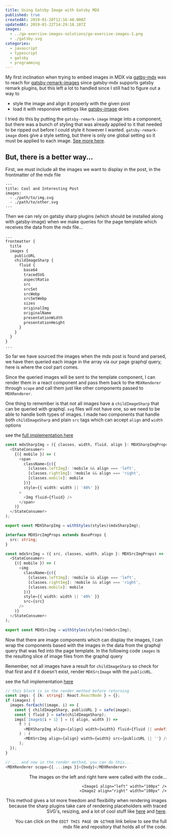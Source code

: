 ```yaml
---
title: Using Gatsby Image with Gatsby MDX
published: true
createdAt: 2019-01-20T12:16:48.000Z
updatedAt: 2019-01-22T14:29:18.187Z
images:
  - ../go-exercise-images-solutions/go-exercise-images-1.png
  - ./gatsby.svg
categories:
  - javascript
  - typescript
  - gatsby
  - programming
---
```


My first inclination when trying to embed images in MDX via [gatby-mdx](https://github.com/ChristopherBiscardi/gatsby-mdx)
was to reach for [gatsby-remark-images](https://www.gatsbyjs.org/packages/gatsby-remark-images://www.gatsbyjs.org/packages/gatsby-remark-images/)
since gatsby-mdx supports gatsby remark plugins, but this left a lot to handled since I still had to figure out a way
to

- style the image and align it properly with the given post
- load it with responsive settings like [gatsby-image](https://www.gatsbyjs.org/packages/gatsby-image/) does

I tried do this by putting the `gatsby-remark-image` image into a component, but there was a bunch of styling that was
already applied to it that needed to be ripped out before I could style it however I wanted. `gatsby-remark-image` does
give a style setting, but there is only one global setting so it must be applied to each image.
[See more here](https://github.com/ChristopherBiscardi/gatsby-mdx/issues/251).

## But, there is a better way...

First, we must include all the images we want to display in the post, in the frontmatter of the mdx file

```text
---
title: Cool and Interesting Post
images:
  - ./path/to/img.svg
  - ./path/to/other.svg
---
```

Then we can rely on gatsby sharp plugins (which should be installed along with gatsby-image) when we make queries for
the page template which receives the data from the mdx file...

```graphql
...
frontmatter {
  title
  images {
    publicURL
    childImageSharp {
      fluid {
        base64
        tracedSVG
        aspectRatio
        src
        srcSet
        srcWebp
        srcSetWebp
        sizes
        originalImg
        originalName
        presentationWidth
        presentationHeight
      }
    }
  }
}
...
```

So far we have sourced the images when the mdx post is found and parsed, we have then queried each image in the array
via our page graphql query, here is where the cool part comes.

Since the queried images will be sent to the template component, I can render them in a react component and pass them back to
the `MDXRenderer` through `scope` and call them just like other components passed to `MDXRenderer`.

One thing to remember is that not all images have a `childImageSharp` that can be queried with graphql. `svg` files will
not have one, so we need to be able to handle both types of images. I made two components that handle both
`childImageSharp` and plain `src` tags which can accept `align` and `width` options

see the [full implementation here](https://github.com/deltaskelta/deltaskelta.github.io.src/blob/master/src/components/images.tsx)

```typescript
const mdxSharpImg = ({ classes, width, fluid, align }: MDXSharpImgProps) => (
  <StateConsumer>
    {({ mobile }) => (
      <span
        className={c({
          [classes.leftImg]: !mobile && align === 'left',
          [classes.rightImg]: !mobile && align === 'right',
          [classes.mobile]: mobile
        })}
        style={{ width: width || '40%' }}
      >
        <Img fluid={fluid} />
      </span>
    )}
  </StateConsumer>
);

export const MDXSharpImg = withStyles(styles)(mdxSharpImg);

interface MDXSrcImgProps extends BaseProps {
  src: string;
}

const mdxSrcImg = ({ src, classes, width, align }: MDXSrcImgProps) => (
  <StateConsumer>
    {({ mobile }) => (
      <img
        className={c({
          [classes.leftImg]: !mobile && align === 'left',
          [classes.rightImg]: !mobile && align === 'right',
          [classes.mobile]: mobile
        })}
        style={{ width: width || '40%' }}
        src={src}
      />
    )}
  </StateConsumer>
);

export const MDXSrcImg = withStyles(styles)(mdxSrcImg);
```

Now that there are image components which can display the images, I can wrap the components based with the images in
the data from the graphql query that was fed into the page template. In the following code `images` is the resulting
slice of image files from the graphql query

Remember, not all images have a result for `childImageSharp` so check for that first and if it doesn't exist, render
`MDXSrcImage` with the `publicURL`.

see the full implementation [here](https://github.com/deltaskelta/deltaskelta.github.io.src/blob/master/src/templates/blogPost.tsx)
```typescript
// this block is in the render method before returning
const imgs: { [k: string]: React.ReactNode } = {};
if (images) {
  images.forEach((image, i) => {
    const { childImageSharp, publicURL } = safe(image);
    const { fluid } = safe(childImageSharp);
    imgs[`Image${i + 1}`] = ({ align, width }) =>
      f ? (
        <MDXSharpImg align={align} width={width} fluid={fluid || undefined} />
      ) : (
        <MDXSrcImg align={align} width={width} src={publicURL || ''} />
      );
  });
}

// ... and now in the render method, you can do this...
<MDXRenderer scope={{ ...imgs }}>{body}</MDXRenderer>
```

<Image1 align="left" width="20%" />
<Image2 align="right" width="20%" />

The images on the left and right here were called with the code...

```typescript.tsx
<Image1 align="left" width="100px" />
<Image2 align="right" width="100px" />
```

This method gives a lot more freedom and flexibility when rendering images because the sharp plugins take care of
rendering placeholders with traced SVG's, resizing, and a lot of cool stuff like
[here](https://medium.com/@kyle.robert.gill/ridiculously-easy-image-optimization-with-gatsby-js-59d48e15db6e)
and [here](https://www.orangejellyfish.com/blog/a-comprehensive-guide-to-images-in-gatsby/).

You can click on the `EDIT THIS PAGE ON GITHUB` link below to see the full mdx file and repository that holds all of the
code.
